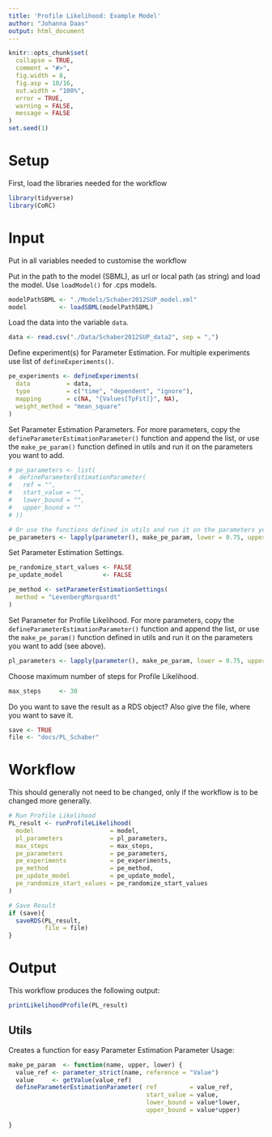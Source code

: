 ```yaml
---
title: 'Profile Likelihood: Example Model'
author: "Johanna Daas"
output: html_document
---
```


```r
knitr::opts_chunk$set(
  collapse = TRUE,
  comment = "#>",
  fig.width = 8,
  fig.asp = 10/16,
  out.width = "100%",
  error = TRUE,
  warning = FALSE,
  message = FALSE
)
set.seed(1)
```

# Setup
First, load the libraries needed for the workflow
```r
library(tidyverse)
library(CoRC)
```

# Input
Put in all variables needed to customise the workflow

Put in the path to the model (SBML), as url or local path (as string) and load the model. Use `loadModel()` for .cps models.
```r
modelPathSBML <- "./Models/Schaber2012SUP_model.xml"
model         <- loadSBML(modelPathSBML)
```

Load the data into the variable `data`.
```r
data <- read.csv("./Data/Schaber2012SUP_data2", sep = ",")
```

Define experiment(s) for Parameter Estimation. For multiple experiments use list of `defineExperiments()`.
```r
pe_experiments <- defineExperiments(
  data          = data,
  type          = c("time", "dependent", "ignore"),
  mapping       = c(NA, "{Values[TpFit]}", NA),
  weight_method = "mean_square"
)
```

Set Parameter Estimation Parameters. For more parameters, copy the `defineParameterEstimationParameter()` function and append the list, or use the `make_pe_param()` function defined in utils and run it on the parameters you want to add.
```r
# pe_parameters <- list(
#  defineParameterEstimationParameter(
#   ref = "",
#   start_value = "",
#   lower_bound = "",
#   upper_bound = ""
# ))

# Or use the functions defined in utils and run it on the parameters you want to add
pe_parameters <- lapply(parameter(), make_pe_param, lower = 0.75, upper = 30)

```

Set Parameter Estimation Settings.
```r
pe_randomize_start_values <- FALSE
pe_update_model           <- FALSE

pe_method <- setParameterEstimationSettings(
  method = "LevenbergMarquardt"
)
```

Set Parameter for Profile Likelihood. For more parameters, copy the `defineParameterEstimationParameter()` function and append the list, or use the `make_pe_param()` function defined in utils and run it on the parameters you want to add (see above).
```r
pl_parameters <- lapply(parameter(), make_pe_param, lower = 0.75, upper = 30)

```

Choose maximum number of steps for Profile Likelihood.
```r
max_steps     <- 30
```


Do you want to save the result as a RDS object? Also give the file, where you want to save it.
```r
save <- TRUE
file <- "docs/PL_Schaber"
```

# Workflow
This should generally not need to be changed, only if the workflow is to be changed more generally.
```r
# Run Profile Likelihood
PL_result <- runProfileLikelihood(
  model                     = model,
  pl_parameters             = pl_parameters,
  max_steps                 = max_steps,
  pe_parameters             = pe_parameters,
  pe_experiments            = pe_experiments,
  pe_method                 = pe_method,
  pe_update_model           = pe_update_model,
  pe_randomize_start_values = pe_randomize_start_values
)

# Save Result
if (save){
  saveRDS(PL_result, 
          file = file)
}

```

# Output
This workflow produces the following output:
```r
printLikelihoodProfile(PL_result)
```

## Utils
Creates a function for easy Parameter Estimation Parameter Usage:
```r
make_pe_param  <- function(name, upper, lower) {
  value_ref <- parameter_strict(name, reference = "Value")
  value     <- getValue(value_ref)
  defineParameterEstimationParameter( ref         = value_ref,
                                      start_value = value,
                                      lower_bound = value*lower,
                                      upper_bound = value*upper)
  
}
```

